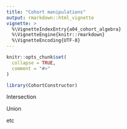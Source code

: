```yaml
---
title: "Cohort manipulations"
output: rmarkdown::html_vignette
vignette: >
  %\VignetteIndexEntry{a04_cohort_algebra}
  %\VignetteEngine{knitr::rmarkdown}
  %\VignetteEncoding{UTF-8}
---
```


```r
knitr::opts_chunk$set(
  collapse = TRUE,
  comment = "#>"
)
```

```r
library(CohortConstructor)
```


Intersection

Union 

etc
